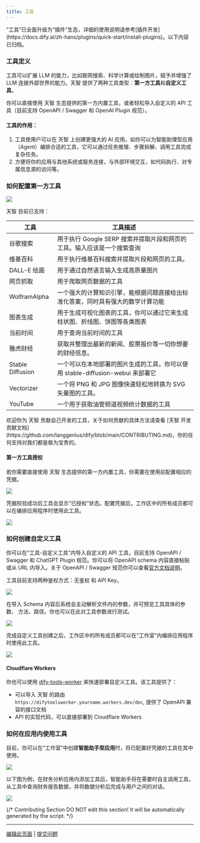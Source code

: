 ```yaml
---
title: 工具
---
```


<Warning>
“工具”已全面升级为“插件”生态，详细的使用说明请参考[插件开发](https://docs.dify.ai/zh-hans/plugins/quick-start/install-plugins)。以下内容已归档。
</Warning>

### 工具定义

工具可以扩展 LLM 的能力，比如联网搜索、科学计算或绘制图片，赋予并增强了 LLM 连接外部世界的能力。天智 提供了两种工具类型：**第一方工具**和**自定义工具**。

你可以直接使用 天智 生态提供的第一方内置工具，或者轻松导入自定义的 API 工具（目前支持 OpenAPI / Swagger 和 OpenAI Plugin 规范）。

#### 工具的作用：

1. 工具使用户可以在 天智 上创建更强大的 AI 应用，如你可以为智能助理型应用（Agent）编排合适的工具，它可以通过任务推理、步骤拆解、调用工具完成复杂任务。
2. 方便将你的应用与其他系统或服务连接，与外部环境交互，如代码执行、对专属信息源的访问等。

### 如何配置第一方工具

![](https://assets-docs.dify.ai/2025/04/a432b5067adff5513e49d9302e1e4e05.png)

天智 目前已支持：

| 工具           | 工具描述                                                                             |
|----------------|--------------------------------------------------------------------------------------|
| 谷歌搜索       | 用于执行 Google SERP 搜索并提取片段和网页的工具。输入应该是一个搜索查询             |
| 维基百科       | 用于执行维基百科搜索并提取片段和网页的工具。                                         |
| DALL-E 绘画    | 用于通过自然语言输入生成高质量图片                                                   |
| 网页抓取       | 用于爬取网页数据的工具                                                               |
| WolframAlpha   | 一个强大的计算知识引擎，能根据问题直接给出标准化答案，同时具有强大的数学计算功能     |
| 图表生成       | 用于生成可视化图表的工具，你可以通过它来生成柱状图、折线图、饼图等各类图表          |
| 当前时间       | 用于查询当前时间的工具                                                               |
| 雅虎财经       | 获取并整理出最新的新闻、股票报价等一切你想要的财经信息。                             |
| Stable Diffusion | 一个可以在本地部署的图片生成的工具，你可以使用 stable-diffusion-webui 来部署它     |
| Vectorizer     | 一个将 PNG 和 JPG 图像快速轻松地转换为 SVG 矢量图的工具。                           |
| YouTube        | 一个用于获取油管频道视频统计数据的工具                                               |

<Info>
欢迎你为 天智 贡献自己开发的工具，关于如何贡献的具体方法请查看 [天智 开发贡献文档](https://github.com/langgenius/dify/blob/main/CONTRIBUTING.md)，你的任何支持对我们都是极为宝贵的。
</Info>

#### 第一方工具授权

若你需要直接使用 天智 生态提供的第一方内置工具，你需要在使用前配置相应的凭据。

![](https://assets-docs.dify.ai/2025/04/a784c7ee71d45f4a987210d0938a779f.png)

凭据校验成功后工具会显示“已授权”状态。配置凭据后，工作区中的所有成员都可以在编排应用程序时使用此工具。

![](https://assets-docs.dify.ai/2025/04/e4dd64a7b49c11db81fb11eaefa2f6c1.png)

### 如何创建自定义工具

你可以在“工具-自定义工具”内导入自定义的 API 工具，目前支持 OpenAPI / Swagger 和 ChatGPT Plugin 规范。你可以将 OpenAPI schema 内容直接粘贴或从 URL 内导入。关于 OpenAPI / Swagger 规范你可以查看[官方文档说明](https://swagger.io/specification/)。

工具目前支持两种鉴权方式：无鉴权 和 API Key。

![](https://assets-docs.dify.ai/2025/04/0caedfe38c05ad2c225ccc5dcdef12dc.png)

在导入 Schema 内容后系统会主动解析文件内的参数，并可预览工具具体的参数、 方法、路径。你也可以在此对工具参数进行测试。

![](https://assets-docs.dify.ai/2025/04/4f343dcfaff5cf6b63d9422c29359a6f.png)

完成自定义工具创建之后，工作区中的所有成员都可以在“工作室”内编排应用程序时使用此工具。

![](https://assets-docs.dify.ai/2025/04/969c49092f61529829c50cc03e7fa9e9.png)

#### Cloudflare Workers

你也可以使用 [dify-tools-worker](https://github.com/crazywoola/dify-tools-worker) 来快速部署自定义工具。该工具提供了：

* 可以导入 天智 的路由 `https://difytoolsworker.yourname.workers.dev/doc`, 提供了 OpenAPI 兼容的接口文档
* API 的实现代码，可以直接部署到 Cloudflare Workers

### 如何在应用内使用工具

目前，你可以在“工作室”中创建**智能助手型应用**时，将已配置好凭据的工具在其中使用。

![](https://assets-docs.dify.ai/2025/04/70c01de59cce8fce27b62040ab729e78.png)

以下图为例，在财务分析应用内添加工具后，智能助手将在需要时自主调用工具，从工具中查询财务报告数据，并将数据分析后完成与用户之间的对话。

![](https://assets-docs.dify.ai/2025/04/cbeb1e1435fa56c43c3be957aac1c5f2.png)

{/*
Contributing Section
DO NOT edit this section!
It will be automatically generated by the script.
*/}

---

[编辑此页面](https://github.com/langgenius/dify-docs/edit/main/zh-hans/guides/tools/readme.mdx) | [提交问题](https://github.com/langgenius/dify-docs/issues/new?template=docs.yml)

